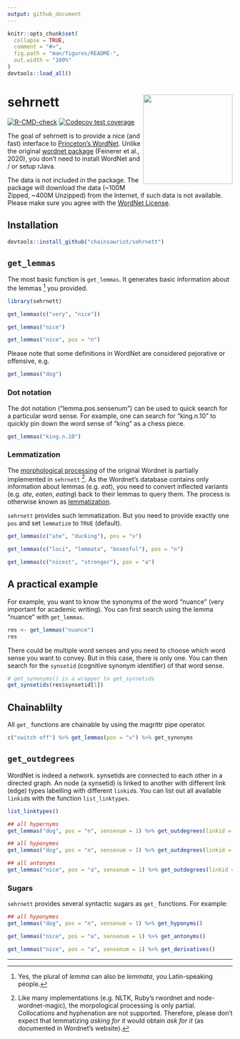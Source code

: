 ```yaml
---
output: github_document
---
```


<!-- README.md is generated from README.Rmd. Please edit that file -->

```r
knitr::opts_chunk$set(
  collapse = TRUE,
  comment = "#>",
  fig.path = "man/figures/README-",
  out.width = "100%"
)
devtools::load_all()
```

# sehrnett <img src="man/figures/sehrnett_logo.svg" align="right" height="200" />

<!-- badges: start -->
[![R-CMD-check](https://github.com/chainsawriot/sehrnett/workflows/R-CMD-check/badge.svg)](https://github.com/chainsawriot/sehrnett/actions)
[![Codecov test coverage](https://codecov.io/gh/chainsawriot/sehrnett/branch/master/graph/badge.svg)](https://app.codecov.io/gh/chainsawriot/sehrnett?branch=master)
<!-- badges: end -->

The goal of sehrnett is to provide a nice (and fast) interface to [Princeton's WordNet](https://wordnet.princeton.edu/). Unlike the original [wordnet package](https://cran.r-project.org/package=wordnet) (Feinerer et al., 2020), you don't need to install WordNet and / or setup rJava.

The data is not included in the package. The package will download the data (~100M Zipped, ~400M Unzipped) from the Internet, if such data is not available. Please make sure you agree with the [WordNet License](https://wordnet.princeton.edu/license-and-commercial-use).

## Installation

``` r
devtools::install_github("chainsawriot/sehrnett")
```

## `get_lemmas`

The most basic function is `get_lemmas`. It generates basic information about the lemmas [^1] you provided.

```r
library(sehrnett)
```

```r
get_lemmas(c("very", "nice"))
```

```r
get_lemmas("nice")
```

```r
get_lemmas("nice", pos = "n")
```

Please note that some definitions in WordNet are considered pejorative or offensive, e.g. 

```r
get_lemmas("dog")
```

### Dot notation

The dot notation ("lemma.pos.sensenum") can be used to quick search for a particular word sense. For example, one can search for "king.n.10" to quickly pin down the word sense of "king" as a chess piece.

```r
get_lemmas("king.n.10")
```

### Lemmatization

The [morphological processing](https://wordnet.princeton.edu/documentation/morphy7wn) of the original Wordnet is partially implemented in `sehrnett` [^2]. As the Wordnet's database contains only information about lemmas (e.g. *eat*), you need to convert inflected variants (e.g. *ate*, *eaten*, *eating*) back to their lemmas to query them. The process is otherwise known as [lemmatization](https://en.wikipedia.org/wiki/Lemmatisation).

`sehrnett` provides such lemmatization. But you need to provide exactly one `pos` and set `lemmatize` to `TRUE` (default).

```r
get_lemmas(c("ate", "ducking"), pos = "v")
```

```r
get_lemmas(c("loci", "lemmata", "boxesful"), pos = "n")
```

```r
get_lemmas(c("nicest", "stronger"), pos = "a")
```


## A practical example

For example, you want to know the synonyms of the word "nuance" (very important for academic writing). You can first search using the lemma "nuance" with `get_lemmas`.

```r
res <- get_lemmas("nuance")
res
```

There could be multiple word senses and you need to choose which word sense you want to convey. But in this case, there is only one. You can then search for the `synsetid` (cognitive synonym identifier) of that word sense.

```r
# get_synonyms() is a wrapper to get_synsetids
get_synsetids(res$synsetid[1])
```

## Chainablilty

All `get_` functions are chainable by using the magrittr pipe operator.

```r
c("switch off") %>% get_lemmas(pos = "v") %>% get_synonyms
```

## `get_outdegrees`

WordNet is indeed a network. synsetids are connected to each other in a directed graph. An node (a synsetid) is linked to another with different link (edge) types labelling with different `linkid`s. You can list out all available `linkid`s with the function `list_linktypes`.

```r
list_linktypes()
```

```r
## all hypernyms
get_lemmas("dog", pos = "n", sensenum = 1) %>% get_outdegrees(linkid = 1)
```

```r
## all hyponymes
get_lemmas("dog", pos = "n", sensenum = 1) %>% get_outdegrees(linkid = 2)
```

```r
## all antonyms
get_lemmas("nice", pos = "a", sensenum = 1) %>% get_outdegrees(linkid = 30)
```

### Sugars

`sehrnett` provides several syntactic sugars as `get_` functions. For example:

```r
## all hyponymes
get_lemmas("dog", pos = "n", sensenum = 1) %>% get_hyponyms()
```

```r
get_lemmas("nice", pos = "a", sensenum = 1) %>% get_antonyms()
```

```r
get_lemmas("nice", pos = "a", sensenum = 1) %>% get_derivatives()
```

---

[^1]: Yes, the plural of *lemma* can also be *lemmata*, you Latin-speaking people. 

[^2]: Like many implementations (e.g. NLTK, Ruby's rwordnet and node-wordnet-magic), the morpological processing is only partial. Collocations and hyphenation are not supported. Therefore, please don't expect that lemmatizing *asking for it* would obtain *ask for it* (as documented in Wordnet's website).
